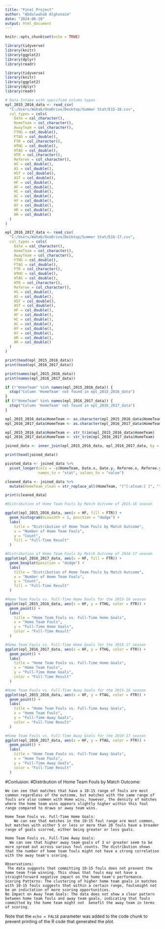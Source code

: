 ---
title: "Final Project"
author: "Abdulwahab Alghunaim"
date: "2024-06-20"
output: html_document
---

```{r setup, include=FALSE}
knitr::opts_chunk$set(echo = TRUE)
```

```{r}
library(tidyverse)
library(knitr)
library(ggplot2)
library(dplyr)
library(readr)
```
```{r}
library(tidyverse)
library(knitr)
library(ggplot2)
library(dplyr)
library(readr)

# Data Intake with specified column types
epl_2015_2016_data <- read_csv(
  "C:/Users/Wahab/OneDrive/Desktop/Summer Stat/E15-16.csv", 
  col_types = cols(
    Date = col_character(),
    HomeTeam = col_character(),
    AwayTeam = col_character(),
    FTHG = col_double(),
    FTAG = col_double(),
    FTR = col_character(),
    HTHG = col_double(),
    HTAG = col_double(),
    HTR = col_character(),
    Referee = col_character(),
    HS = col_double(),
    AS = col_double(),
    HST = col_double(),
    AST = col_double(),
    HF = col_double(),
    AF = col_double(),
    HC = col_double(),
    AC = col_double(),
    HY = col_double(),
    AY = col_double(),
    HR = col_double(),
    AR = col_double()
  )
)

epl_2016_2017_data <- read_csv(
  "C:/Users/Wahab/OneDrive/Desktop/Summer Stat/E16-17.csv", 
  col_types = cols(
    Date = col_character(),
    HomeTeam = col_character(),
    AwayTeam = col_character(),
    FTHG = col_double(),
    FTAG = col_double(),
    FTR = col_character(),
    HTHG = col_double(),
    HTAG = col_double(),
    HTR = col_character(),
    Referee = col_character(),
    HS = col_double(),
    AS = col_double(),
    HST = col_double(),
    AST = col_double(),
    HF = col_double(),
    AF = col_double(),
    HC = col_double(),
    AC = col_double(),
    HY = col_double(),
    AY = col_double(),
    HR = col_double(),
    AR = col_double()
  )
)
```



```{r}
print(head(epl_2015_2016_data))
print(head(epl_2016_2017_data))
```


```{r}
print(names(epl_2015_2016_data))
print(names(epl_2016_2017_data))
```
```{r}
if (!"HomeTeam" %in% names(epl_2015_2016_data)) {
  stop("Column 'HomeTeam' not found in epl_2015_2016_data")
}
if (!"HomeTeam" %in% names(epl_2016_2017_data)) {
  stop("Column 'HomeTeam' not found in epl_2016_2017_data")
}
```
```{r}
epl_2015_2016_data$HomeTeam <- as.character(epl_2015_2016_data$HomeTeam)
epl_2016_2017_data$HomeTeam <- as.character(epl_2016_2017_data$HomeTeam)
```
```{r}
epl_2015_2016_data$HomeTeam <- str_trim(epl_2015_2016_data$HomeTeam)
epl_2016_2017_data$HomeTeam <- str_trim(epl_2016_2017_data$HomeTeam)
```
```{r}
joined_data <- inner_join(epl_2015_2016_data, epl_2016_2017_data, by = "HomeTeam")
```
```{r}
print(head(joined_data))
```
```{r}
pivoted_data <- joined_data %>%
  pivot_longer(cols = -c(HomeTeam, Date.x, Date.y, Referee.x, Referee.y, AwayTeam.x, AwayTeam.y, FTR.x, FTR.y, HTR.x, HTR.y), 
               names_to = "stat", values_to = "value")
```
```{r}
cleaned_data <- joined_data %>%
  mutate(HomeTeam_clean = str_replace_all(HomeTeam, "[^[:alnum:] ]", ""))
```

```{r}
print(cleaned_data)
```
```{r}
#Distribution of Home Team Fouls by Match Outcome of 2015-16 season

ggplot(epl_2015_2016_data, aes(x = HF, fill = FTR)) +
  geom_histogram(binwidth = 1, position = "dodge") +
  labs(
    title = "Distribution of Home Team Fouls by Match Outcome",
    x = "Number of Home Team Fouls",
    y = "Count",
    fill = "Full-Time Result"
  )
```





```{r}
#Distribution of Home Team Fouls by Match Outcome of 2016-17 season
ggplot(epl_2016_2017_data, aes(x = HF, fill = FTR)) +
  geom_boxplot(position = "dodge") +
  labs(
    title = "Distribution of Home Team Fouls by Match Outcome",
    x = "Number of Home Team Fouls",
    y = "Count",
    fill = "Full-Time Result"
  )
```
```{r}
#Home Team Fouls vs. Full-Time Home Goals for the 2015-16 season
ggplot(epl_2015_2016_data, aes(x = HF, y = FTHG, color = FTR)) +
  geom_point() +
  labs(
    title = "Home Team Fouls vs. Full-Time Home Goals",
    x = "Home Team Fouls",
    y = "Full-Time Home Goals",
    color = "Full-Time Result"
  )
```
```{r}
#Home Team Fouls vs. Full-Time Home Goals for the 2016-17 season
ggplot(epl_2016_2017_data, aes(x = HF, y = FTHG, color = FTR)) +
  geom_point() +
  labs(
    title = "Home Team Fouls vs. Full-Time Home Goals",
    x = "Home Team Fouls",
    y = "Full-Time Home Goals",
    color = "Full-Time Result"
  )
```
```{r}
#Home Team Fouls vs. Full-Time Away Goals for the 2015-16 season
ggplot(epl_2015_2016_data, aes(x = HF, y = FTAG, color = FTR)) +
  geom_point() +
  labs(
    title = "Home Team Fouls vs. Full-Time Away Goals",
    x = "Home Team Fouls",
    y = "Full-Time Away Goals",
    color = "Full-Time Result"
  )
```
```{r}
#Home Team Fouls vs. Full-Time Away Goals for the 2016-17 season
ggplot(epl_2016_2017_data, aes(x = HF, y = FTAG, color = FTR)) +
  geom_point() +
  labs(
    title = "Home Team Fouls vs. Full-Time Away Goals",
    x = "Home Team Fouls",
    y = "Full-Time Away Goals",
    color = "Full-Time Result"
  )
```
#Conlusion:
#Distribution of Home Team Fouls by Match Outcome:
  
    We can see that matches that have a 10-15 range of fouls are most common regardless of the outcome, but matches with the same range of fouls are also common with Home wins, however, the density of matches where the home team wins appears slightly higher within this foul range compared to draws or away team wins.

    Home Team Fouls vs. Full-Time Home Goals:
        We can see that matches in the 10-15 foul range are most common, but matches with either 5 or less or more than 20 fouls have a broader range of goals scorred, either being greater or less goals.

    Home Team Fouls vs. Full-Time Away Goals:
      We can see that higher away team goals of 3 or greater seem to be more spread out across various foul counts. The distribution shows that the number of home team fouls might not have a strong correlation with the away team's scoring.

    Observations:
     The data suggests that committing 10-15 fouls does not prevent the home team from winning. This shows that fouls may not have a straightforward negative impact on the home team's performance.
    Scoring Patterns: The clustering of higher home team goals in matches with 10-15 fouls suggests that within a certain range, foulsmight not be an indictation of more scoring opportunities.
    No Impact on Away Team Goals: The data does not show a clear pattern between home team fouls and away team goals, indicating that fouls committed by the home team might not  benefit the away team in terms of scoring.

Note that the `echo = FALSE` parameter was added to the code chunk to prevent printing of the R code that generated the plot.
